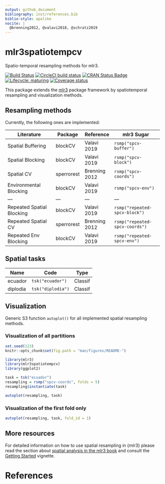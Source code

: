 ```yaml
---
output: github_document
bibliography: inst/references.bib
biblio-style: apalike
nocite: | 
  @brenning2012, @valavi2018, @schratz2019
---
```


# mlr3spatiotempcv

Spatio-temporal resampling methods for mlr3.

<!-- badges: start -->
[![Build Status](https://img.shields.io/travis/mlr-org/mlr3spatiotempcv/master?label=macOS&logo=travis&style=flat-square)](https://travis-ci.org/mlr-org/mlr3spatiotempcv)
[![CircleCI build status](https://circleci.com/gh/mlr-org/mlr3spatiotempcv.svg?style=svg)](https://circleci.com/gh/mlr-org/mlr3spatiotempcv)
[![CRAN Status Badge](https://www.r-pkg.org/badges/version-ago/mlr3spatiotempcv)](https://cran.r-project.org/package=mlr3spatiotempcv)
[![Lifecycle: maturing](https://img.shields.io/badge/lifecycle-maturing-blue.svg)](https://www.tidyverse.org/lifecycle/#maturing)
[![Coverage status](https://codecov.io/gh/mlr-org/mlr3spatiotempcv/branch/master/graph/badge.svg)](https://codecov.io/github/mlr-org/mlr3spatiotempcv?branch=master)
<!-- badges: end -->

This package extends the [mlr3](https://github.com/mlr-org/mlr3) package framework by spatiotemporal resampling and visualization methods.

## Resampling methods

Currently, the following ones are implemented:

| Literature                | Package     | Reference     | mlr3 Sugar                     |
| ---------------           | ---------   | ---------     | ---------------                |
| Spatial Buffering         | blockCV     | Valavi 2019   | `rsmp("spcv-buffer")`          |
| Spatial Blocking          | blockCV     | Valavi 2019   | `rsmp("spcv-block")`           |
| Spatial CV                | sperrorest  | Brenning 2012 | `rsmp("spcv-coords")`          |
| Environmental Blocking    | blockCV     | Valavi 2019   | `rsmp("spcv-env")`             |
| ---                       | ---         | ---           | ---                            |
| Repeated Spatial Blocking | blockCV     | Valavi 2019   | `rsmp("repeated-spcv-block")`  |
| Repeated Spatial CV       | sperrorest  | Brenning 2012 | `rsmp("repeated-spcv-coords")` |
| Repeated Env Blocking     | blockCV     | Valavi 2019   | `rsmp("repeated-spcv-env")`    |

## Spatial tasks

| Name     | Code              | Type    |
| ---      | ---               | ---     |
| ecuador  | `tsk("ecuador")`  | Classif |
| diplodia | `tsk("diplodia")` | Classif |

## Visualization

Generic S3 function `autoplot()` for all implemented spatial resampling methods.

### Visualization of all partitions

```r
set.seed(123)
knitr::opts_chunk$set(fig.path = "man/figures/README-")
```


```r
library(mlr3)
library(mlr3spatiotempcv)
library(ggplot2)

task = tsk("ecuador")
resampling = rsmp("spcv-coords", folds = 5)
resampling$instantiate(task)

autoplot(resampling, task)
```

### Visualization of the first fold only

```r
autoplot(resampling, task, fold_id = 1)
```

## More resources

For detailed information on how to use spatial resampling in {mlr3} please read the section about [spatial analysis in the mlr3 book](https://mlr3book.mlr-org.com/spatial.html) and consult the [Getting Started](https://mlr3spatiotempcv.mlr-org.com/articles/mlr3spatiotempcv.html) vignette.

# References
